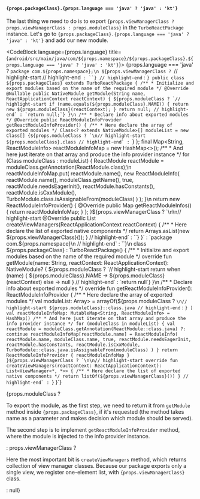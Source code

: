 
<h4>
<code>{props.packageClass}.{props.language === 'java' ? 'java' : 'kt'}</code>
</h4>

<p>
The last thing we need to do is to export <code>{props.viewManagerClass ? props.viewManagerClass : props.moduleClass}</code> in the <code>TurboReactPackage</code> instance.
Let's go to <code>{props.packageClass}.{props.language === 'java' ? 'java' : 'kt'}</code> and add our new module.
</p>

<CodeBlock language={props.language} title={`android/src/main/java/com/${props.namespace}/${props.packageClass}.${props.language === 'java' ? 'java' : 'kt'}`}>
  {props.language === 'java' ? `package com.${props.namespace};\n
${props.viewManagerClass ? `// highlight-start
// highlight-end` : ``}
// highlight-end` : ``}
public class ${props.packageClass} extends TurboReactPackage {
    /**
     * Initialize and export modules based on the name of the required module
     */
    @Override
    @Nullable
    public NativeModule getModule(String name, ReactApplicationContext reactContext) {
        ${props.moduleClass ? `// highlight-start
        if (name.equals(${props.moduleClass}.NAME)) {
            return new ${props.moduleClass}(reactContext);
        }
        return null;
// highlight-end` : `return null;`}
    }\n
    /**
     * Declare info about exported modules
     */
    @Override
    public ReactModuleInfoProvider getReactModuleInfoProvider() {
        /**
         * Here declare the array of exported modules
         */
        Class<? extends NativeModule>[] moduleList = new Class[] {${props.moduleClass ? `\n// highlight-start
            ${props.moduleClass}.class
            // highlight-end` : ``}
        };
        final Map<String, ReactModuleInfo> reactModuleInfoMap = new HashMap<>();
        /**
         * And here just iterate on that array and produce the info provider instance
         */
        for (Class<? extends NativeModule> moduleClass : moduleList) {
            ReactModule reactModule = moduleClass.getAnnotation(ReactModule.class);\n
            reactModuleInfoMap.put(
                reactModule.name(),
                new ReactModuleInfo(
                    reactModule.name(),
                    moduleClass.getName(),
                    true,
                    reactModule.needsEagerInit(),
                    reactModule.hasConstants(),
                    reactModule.isCxxModule(),
                    TurboModule.class.isAssignableFrom(moduleClass)
                )
            );
        }\n
        return new ReactModuleInfoProvider() {
            @Override
            public Map<String, ReactModuleInfo> getReactModuleInfos() {
                return reactModuleInfoMap;
            }
        };
    }${props.viewManagerClass ? `\n\n// highlight-start
    @Override
    public List<ViewManager> createViewManagers(ReactApplicationContext reactContext) {
        /**
        * Here declare the list of exported native components
        */
        return Arrays.<ViewManager>asList(new ${props.viewManagerClass}());
    }
    // highlight-end` : ``}
}` : `package com.${props.namespace}\n
// highlight-end` : ``}\n
class ${props.packageClass} : TurboReactPackage() {
    /**
     * Initialize and export modules based on the name of the required module
     */
    override fun getModule(name: String, reactContext: ReactApplicationContext): NativeModule? {
        ${props.moduleClass ? `// highlight-start
        return when (name) {
            ${props.moduleClass}.NAME -> ${props.moduleClass}(reactContext)
            else -> null
        }
        // highlight-end` : `return null`}
    }\n
    /**
     * Declare info about exported modules
     */
    override fun getReactModuleInfoProvider(): ReactModuleInfoProvider {
        /**
         * Here declare the array of exported modules
         */
        val moduleList: Array<Class<out NativeModule?>> = arrayOf(${props.moduleClass ? `\n// highlight-start
            ${props.moduleClass}::class.java
            // highlight-end` : ``}
        )
        val reactModuleInfoMap: MutableMap<String, ReactModuleInfo> = HashMap()
        /**
         * And here just iterate on that array and produce the info provider instance
         */
        for (moduleClass in moduleList) {
            val reactModule = moduleClass.getAnnotation(ReactModule::class.java) ?: continue
            reactModuleInfoMap[reactModule.name] =
                ReactModuleInfo(
                    reactModule.name,
                    moduleClass.name,
                    true,
                    reactModule.needsEagerInit,
                    reactModule.hasConstants,
                    reactModule.isCxxModule,
                    TurboModule::class.java.isAssignableFrom(moduleClass)
                )
        }
        return ReactModuleInfoProvider { reactModuleInfoMap }
    }${props.viewManagerClass ? `\n\n// highlight-start
    override fun createViewManagers(reactContext: ReactApplicationContext): List<ViewManager<*, *>> {
        /**
        * Here declare the list of exported native components
        */
        return listOf(${props.viewManagerClass}())
    }
    // highlight-end` : ``}
}`}
</CodeBlock>

<div>
  {props.moduleClass ? <div>
    <p>To export the module, as the first step, we need to return it from <code>getModule</code> method inside <code>{props.packageClass}</code>,
    if it's requested (the method takes name as a parameter and makes decision which module should be served).</p>
    <p>The second step is to implement <code>getReactModuleInfoProvider</code> method, where the module is injected to the info provider instance.</p>
  </div> : props.viewManagerClass ? <p>
    Here the most important bit is <code>createViewManagers</code> method, which returns collection of view manager classes.
    Because our package exports only a single view, we register one-element list, with <code>{props.viewManagerClass}</code> class.
  </p> : null}
</div>
